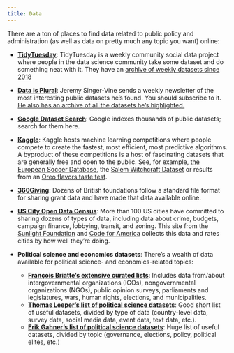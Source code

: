 ```yaml
---
title: Data
---
```


There are a ton of places to find data related to public policy and administration (as well as data on pretty much any topic you want) online:

- [**TidyTuesday**](https://github.com/rfordatascience/tidytuesday): TidyTuesday is a weekly community social data project where people in the data science community take some dataset and do something neat with it. They have an [archive of weekly datasets since 2018](https://github.com/rfordatascience/tidytuesday?tab=readme-ov-file#datasets)

- [**Data is Plural**](https://www.data-is-plural.com/): Jeremy Singer-Vine sends a weekly newsletter of the most interesting public datasets he's found. You should subscribe to it. [He also has an archive of all the datasets he's highlighted.](https://docs.google.com/spreadsheets/d/1wZhPLMCHKJvwOkP4juclhjFgqIY8fQFMemwKL2c64vk/edit#gid=0)

- [**Google Dataset Search**](https://toolbox.google.com/datasetsearch): Google indexes thousands of public datasets; search for them here.

- [**Kaggle**](https://www.kaggle.com/datasets): Kaggle hosts machine learning competitions where people compete to create the fastest, most efficient, most predictive algorithms. A byproduct of these competitions is a host of fascinating datasets that are generally free and open to the public. See, for example, [the European Soccer Database](https://www.kaggle.com/hugomathien/soccer), the [Salem Witchcraft Dataset](https://www.kaggle.com/rtatman/salem-witchcraft-dataset) or results from an [Oreo flavors taste test](https://www.kaggle.com/rtatman/oreo-flavors-tastetest-ratings).

- [**360Giving**](http://www.threesixtygiving.org/data/data-registry/): Dozens of British foundations follow a standard file format for sharing grant data and have made that data available online.

- [**US City Open Data Census**](http://us-cities.survey.okfn.org/): More than 100 US cities have committed to sharing dozens of types of data, including data about crime, budgets, campaign finance, lobbying, transit, and zoning. This site from the [Sunlight Foundation](http://sunlightfoundation.com/) and [Code for America](http://www.codeforamerica.org//) collects this data and rates cities by how well they're doing.

- **Political science and economics datasets**: There's a wealth of data available for political science- and economics-related topics:
    - [**François Briatte's extensive curated lists**](https://github.com/briatte/srqm/wiki/Data): Includes data from/about intergovernmental organizations (IGOs), nongovernmental organizations (NGOs), public opinion surveys, parliaments and legislatures, wars, human rights, elections, and municipalities.
    - [**Thomas Leeper's list of political science datasets**](https://github.com/leeper/poliscitoys/issues/1): Good short list of useful datasets, divided by type of data (country-level data, survey data, social media data, event data, text data, etc.).
    - [**Erik Gahner's list of political science datasets**](https://github.com/erikgahner/PolData): Huge list of useful datasets, divided by topic (governance, elections, policy, political elites, etc.)
